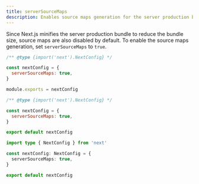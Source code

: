 ```yaml
---
title: serverSourceMaps
description: Enables source maps generation for the server production bundle.
---
```


Since Next.js minifies the server production bundle to reduce the bundle size, source maps are also disabled by default. To enable the source maps generation, set `serverSourceMaps` to `true`.

```js filename="next.config.js" switcher
/** @type {import('next').NextConfig} */

const nextConfig = {
  serverSourceMaps: true,
}

module.exports = nextConfig
```

```js filename="next.config.mjs" switcher
/** @type {import('next').NextConfig} */

const nextConfig = {
  serverSourceMaps: true,
}

export default nextConfig
```

```ts filename="next.config.ts" switcher
import type { NextConfig } from 'next'

const nextConfig: NextConfig = {
  serverSourceMaps: true,
}

export default nextConfig
```
